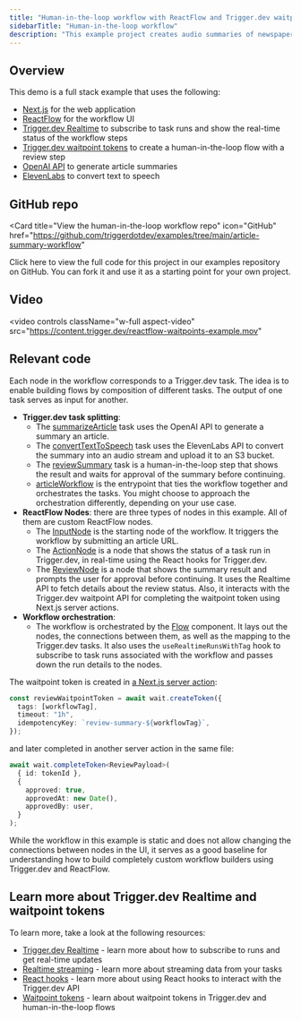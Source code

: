 ```yaml
---
title: "Human-in-the-loop workflow with ReactFlow and Trigger.dev waitpoint tokens"
sidebarTitle: "Human-in-the-loop workflow"
description: "This example project creates audio summaries of newspaper articles using a human-in-the-loop workflow built with ReactFlow and Trigger.dev waitpoint tokens."
---
```



## Overview

This demo is a full stack example that uses the following:

- [Next.js](https://nextjs.org/) for the web application
- [ReactFlow](https://reactflow.dev/) for the workflow UI
- [Trigger.dev Realtime](/realtime/overview) to subscribe to task runs and show the real-time status of the workflow steps
- [Trigger.dev waitpoint tokens](/wait-for-token) to create a human-in-the-loop flow with a review step
- [OpenAI API](https://openai.com/api/) to generate article summaries
- [ElevenLabs](https://elevenlabs.io/text-to-speech) to convert text to speech

## GitHub repo

<Card
  title="View the human-in-the-loop workflow repo"
  icon="GitHub"
  href="https://github.com/triggerdotdev/examples/tree/main/article-summary-workflow"
>
  Click here to view the full code for this project in our examples repository on GitHub. You can
  fork it and use it as a starting point for your own project.
</Card>

## Video

<video
  controls
  className="w-full aspect-video"
  src="https://content.trigger.dev/reactflow-waitpoints-example.mov"
></video>

## Relevant code

Each node in the workflow corresponds to a Trigger.dev task. The idea is to enable building flows by composition of different tasks. The output of one task serves as input for another.

- **Trigger.dev task splitting**:
  - The [summarizeArticle](https://github.com/triggerdotdev/examples/blob/main/article-summary-workflow/src/trigger/summarizeArticle.ts) task uses the OpenAI API to generate a summary an article.
  - The [convertTextToSpeech](https://github.com/triggerdotdev/examples/blob/main/article-summary-workflow/src/trigger/convertTextToSpeech.ts) task uses the ElevenLabs API to convert the summary into an audio stream and upload it to an S3 bucket.
  - The [reviewSummary](https://github.com/triggerdotdev/examples/blob/main/article-summary-workflow/src/trigger/reviewSummary.ts) task is a human-in-the-loop step that shows the result and waits for approval of the summary before continuing.
  - [articleWorkflow](https://github.com/triggerdotdev/examples/blob/main/article-summary-workflow/src/trigger/articleWorkflow.ts) is the entrypoint that ties the workflow together and orchestrates the tasks. You might choose to approach the orchestration differently, depending on your use case.
- **ReactFlow Nodes**: there are three types of nodes in this example. All of them are custom ReactFlow nodes.
  - The [InputNode](https://github.com/triggerdotdev/examples/blob/main/article-summary-workflow/src/components/InputNode.tsx) is the starting node of the workflow. It triggers the workflow by submitting an article URL.
  - The [ActionNode](https://github.com/triggerdotdev/examples/blob/main/article-summary-workflow/src/components/ActionNode.tsx) is a node that shows the status of a task run in Trigger.dev, in real-time using the React hooks for Trigger.dev.
  - The [ReviewNode](https://github.com/triggerdotdev/examples/blob/main/article-summary-workflow/src/components/ReviewNode.tsx) is a node that shows the summary result and prompts the user for approval before continuing. It uses the Realtime API to fetch details about the review status. Also, it interacts with the Trigger.dev waitpoint API for completing the waitpoint token using Next.js server actions.
- **Workflow orchestration**:
  - The workflow is orchestrated by the [Flow](https://github.com/triggerdotdev/examples/blob/main/article-summary-workflow/src/components/Flow.tsx) component. It lays out the nodes, the connections between them, as well as the mapping to the Trigger.dev tasks.
    It also uses the `useRealtimeRunsWithTag` hook to subscribe to task runs associated with the workflow and passes down the run details to the nodes.

The waitpoint token is created in [a Next.js server action](https://github.com/triggerdotdev/examples/blob/main/article-summary-workflow/src/app/actions.ts#L26):

```ts
const reviewWaitpointToken = await wait.createToken({
  tags: [workflowTag],
  timeout: "1h",
  idempotencyKey: `review-summary-${workflowTag}`,
});
```

and later completed in another server action in the same file:

```ts
await wait.completeToken<ReviewPayload>(
  { id: tokenId },
  {
    approved: true,
    approvedAt: new Date(),
    approvedBy: user,
  }
);
```

<UpgradeToV4Note />


While the workflow in this example is static and does not allow changing the connections between nodes in the UI, it serves as a good baseline for understanding how to build completely custom workflow builders using Trigger.dev and ReactFlow.

## Learn more about Trigger.dev Realtime and waitpoint tokens

To learn more, take a look at the following resources:

- [Trigger.dev Realtime](/realtime) - learn more about how to subscribe to runs and get real-time updates
- [Realtime streaming](/realtime/streams) - learn more about streaming data from your tasks
- [React hooks](/frontend/react-hooks) - learn more about using React hooks to interact with the Trigger.dev API
- [Waitpoint tokens](/wait-for-token) - learn about waitpoint tokens in Trigger.dev and human-in-the-loop flows
